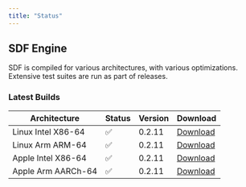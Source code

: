 ```yaml
---
title: "Status"
---
```


## SDF Engine

SDF is compiled for various architectures, with various optimizations. Extensive
test suites are run as part of releases.

### Latest Builds

| Architecture           | Status | Version | Download |
| ---------------------- | ------ | ------- | -------- |
| Linux Intel X86-64     |   ✅   | 0.2.11  | [Download](https://cdn.sdf.com/releases/download/sdf-v0.2.11-x86_64-unknown-linux-musl.tar.gz) |
| Linux Arm ARM-64       |   ✅   | 0.2.11  | [Download](https://cdn.sdf.com/releases/download/sdf-v0.2.11-arm-unknown-linux-gnueabihf.tar.gz) |
| Apple Intel X86-64     |   ✅   | 0.2.11  | [Download](https://cdn.sdf.com/releases/download/sdf-v0.2.11-x86_64-apple-darwin.tar.gz) |
| Apple Arm AARCh-64     |   ✅   | 0.2.11  | [Download](https://cdn.sdf.com/releases/download/sdf-v0.2.11-aarch64-apple-darwin.tar.gz) |
